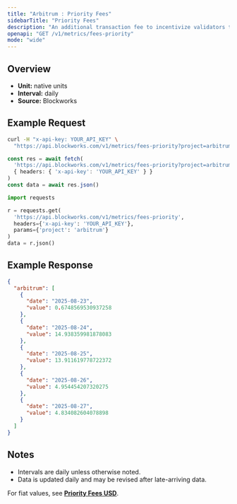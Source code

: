 ```yaml
---
title: "Arbitrum : Priority Fees"
sidebarTitle: "Priority Fees"
description: "An additional transaction fee to incentivize validators to prioritize and execute transactions."
openapi: "GET /v1/metrics/fees-priority"
mode: "wide"
---
```


## Overview

- **Unit:** native units
- **Interval:** daily
- **Source:** Blockworks

## Example Request

<CodeGroup>

```bash cURL
curl -H "x-api-key: YOUR_API_KEY" \
  "https://api.blockworks.com/v1/metrics/fees-priority?project=arbitrum"
```

```typescript TypeScript
const res = await fetch(
  'https://api.blockworks.com/v1/metrics/fees-priority?project=arbitrum',
  { headers: { 'x-api-key': 'YOUR_API_KEY' } }
)
const data = await res.json()
```

```python Python
import requests

r = requests.get(
  'https://api.blockworks.com/v1/metrics/fees-priority',
  headers={'x-api-key': 'YOUR_API_KEY'},
  params={'project': 'arbitrum'}
)
data = r.json()
```

</CodeGroup>

## Example Response

```json
{
  "arbitrum": [
    {
      "date": "2025-08-23",
      "value": 0.6748569530937258
    },
    {
      "date": "2025-08-24",
      "value": 14.938359981878083
    },
    {
      "date": "2025-08-25",
      "value": 13.911619778722372
    },
    {
      "date": "2025-08-26",
      "value": 4.954454207320275
    },
    {
      "date": "2025-08-27",
      "value": 4.834082604078898
    }
  ]
}
```

## Notes
- Intervals are daily unless otherwise noted.
- Data is updated daily and may be revised after late-arriving data.


<Note>For fiat values, see **[Priority Fees USD](./fees-priority-usd)**.</Note>